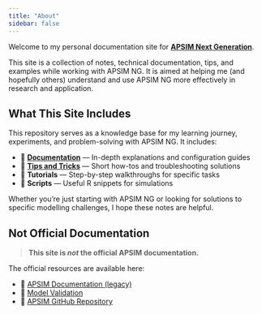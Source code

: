 ```yaml
---
title: "About"
sidebar: false
---
```


Welcome to my personal documentation site for **[APSIM Next Generation](https://www.apsim.info/)**.

This site is a collection of notes, technical documentation, tips, and examples while working with APSIM NG. It is aimed at helping me (and hopefully others) understand and use APSIM NG more effectively in research and application.

## What This Site Includes


This repository serves as a knowledge base for my learning journey, experiments, and problem-solving with APSIM NG. It includes:

- 📘 **[Documentation](docs/index.qmd)** — In-depth explanations and configuration guides
- 🌾 **[Tips and Tricks](tips/index.qmd)** — Short how-tos and troubleshooting solutions
- 🧪 **Tutorials** — Step-by-step walkthroughs for specific tasks
- 🔧 **Scripts** — Useful R snippets for simulations

Whether you're just starting with APSIM NG or looking for solutions to specific modelling challenges, I hope these notes are helpful.


## Not Official Documentation

> **This site is _not_ the official APSIM documentation.**

The official resources are available here:

- 📘 [APSIM Documentation (legacy)](https://apsimnextgeneration.netlify.app/)
- 🔬 [Model Validation](https://docs.apsim.info/)
- 🧪 [APSIM GitHub Repository](https://github.com/APSIMInitiative/ApsimX)
